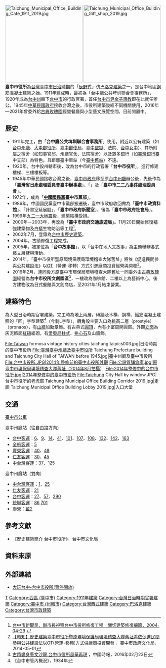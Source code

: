 {{coord|24|08|18.38|N|120|40|44.65|E|display=title}}
{{tw monument
|name=台中市役所
|formername=
|image= Taichung Municipal Office Building Outside view 201905.jpg
|imagename=
|othername=台中廳公共埤圳聯合會事務所<br>台中故事館
|formalname=
|level=[[臺中市歷史建築|臺中市歷史建築]]
|class=衙署
|time={{flagicon|Empire of Japan}} [[明治|明治]]44年（1911年）
|location={{ROC-TW}}<br>[[臺中市|臺中市]][[西區_(臺中市)|西區]][[民權路_(台中市區)|民權路]]97號
|open=每日11:30-20:30
|cost=免費
|website=
|reg_url=https://nchdb.boch.gov.tw/assets/overview/historicalBuilding/20020701000004
}}
[[File:Taichung_Municipal_Office_Building_Cafe_1911_2019.jpg|250px]]
[[File:Taichung_Municipal_Office_Building_Gift_shop_2019.jpg|250px]]
'''臺中市役所'''為[[台灣|台灣]][[臺中市|臺中市]][[台灣日治時期|日治時期]]的「[[辰野金吾|辰野]]式」仿[[巴洛克建築|巴洛克建築]]之一，是台中地區[[鋼筋混凝土|鋼筋混凝土]]建築之始。1911年建成時，最初為「[[台中廳|台中廳]]公共埤圳聯合會事務所」，1920年成為[[台中州|台中州]]轄下[[台中市_(州轄市)|台中市]]的行政官署，首任[[台中市尹|台中市尹]][[金子惠教|金子惠教]]即在此就任辦公。1945年[[中華民國政府|中華民國政府]]接收台灣之後，市役所建築幾經不同機關使用，2016年—2021年曾委外給[[古典玫瑰園|古典玫瑰園]]經營餐廳與小型藝文展覽空間，目前閒置中。

== 歷史 ==
*1911年完工，由「'''台中廳公共埤圳聯合會事務所'''」使用。附近以公有建築（如[[台中州廳|台中州廳]]、[[大屯郡役所|大屯郡役所]]、[[臺中郵便局|臺中郵便局]]、[[臺中監獄|臺中監獄]]、法院、[[台中女中|台中女中]]）、其所附屬之宿舍（如知事官邸、州廳官舍、法院宿舍）以及眾多銀行（如[[臺灣銀行|臺灣銀行]]臺中支部）為特色，且距離臺中車站（今[[臺中舊站|臺中舊站]]）不遠。
*1920年，台中設州轄市後，改為台中市的行政官署「'''台中市役所'''」，進行修建樓梯、三樓樓板等。
*1945年中華民國接收台灣之後，[[臺中市政府|臺中市政府]]移至原[[台中州廳|台中州廳]]辦公後，先後作為「'''臺灣省日產處理委員會臺中辦事處'''」、「{{Citation needed|'''陸軍第54軍司令部'''|time=2020-02-28T15:43:59+00:00}}」及「'''臺中市[[二二八事件|二二八事件]]處理委員會'''」。
*1972年，成為「'''[[中國國民黨|中國國民黨]]臺中市黨部'''」。
*1986年，中國國民黨臺中市黨部搬遷後，臺中市政府收回做為「'''臺中市政資料館'''」、「計畫室延展股」、「'''臺中市政府新聞室'''」，後為「'''臺中市政府社會局'''」。
*1999年[[九二一大地震|九二一大地震]]後，建築結構受損。
*2000年－2003年，再改為「'''臺中市政府交通旅遊局'''」。11月20日開始修復補強建築物及[[白蟻|白蟻]]生物防治等工程<ref>[http://www.tccg.gov.tw/sys/msg_control?mode=viewnews&ts=40a9cb5e:4653&theme=&layout= 台中市新聞局，副市長視察台中市役所修復工程　關切建築修復細節，2004-04-29] {{webarchive|url=https://web.archive.org/web/20041216170732/http://www.tccg.gov.tw/sys/msg_control?mode=viewnews&ts=40a9cb5e:4653&theme=&layout= |date=2004-12-16 }}</ref>。
*2002年7月，登錄為[[台中市歷史建築|台中市歷史建築]]。
*2004年，古蹟修復工程完成。
*2005年，被定位為「'''台中故事館'''」，以「台中在地人文故事」為主題舉辦各式藝文展覽與活動。
*2014年，「臺中市役所暨原環境保護局環境稽查大隊舊址」將依《促進民間參與公共建設法》以[[OT|OT]]（營運-移轉）方式引進廠商投資經營與開發<ref>[http://www.culture.taichung.gov.tw/NewsContent.aspx?id=10334&menuID=122 【轉知】歷史建築臺中市役所暨原環境保護局環境稽查大隊舊址將依促進民間參與公共建設法以OT(營運-移轉)方式供廠商投資開發] {{Wayback|url=http://www.culture.taichung.gov.tw/NewsContent.aspx?id=10334&menuID=122 |date=20170402081430 }}，臺中市政府文化局，2014-05-01</ref>。
*2016年2月，連同後方原臺中市環保局環境稽查大隊舊址一同委外由[[古典玫瑰園|古典玫瑰園]]經營為'''台中市役所文創園區'''<ref>[http://www.chinatimes.com/realtimenews/20160223002202-260405 古蹟變身藝文沙龍,台中市役所風華再現] {{Wayback|url=http://www.chinatimes.com/realtimenews/20160223002202-260405 |date=20160224095700 }}，中國時報，2016年02月23日</ref>，一樓改為咖啡館、二樓以上為藝術中心，後方建物改為日式餐館與文創商店，至2021年1月結束營業。

== 建築特色 ==
為大型日治時期官署建築。完工時為地上兩層，磚牆及木構、鋼構、鐵筋混凝土建照的「回」字型建築<ref>《台中市管內概況》，1934年</ref>（今剩L字型），轉角設主要入口為挑高二層{{tsl|en|prostyle|前柱式}}（prostyle）{{tsl|en|pronaos|门廊|門廊}}（pronaos），有[[山牆|山牆]]加勳章飾。有古典式[[圓頂|圓頂]]，內有小室周開圓窗。外觀[[立面|立面]]為灰泥飾面[[紅磚|紅磚]]組砌，有[[愛奧尼柱式|愛奧尼柱式]]、[[拱心石|拱心石]]及山牆飾。

<gallery>
File:Taiwan formosa vintage history cities taichung taipics003.jpg|日治時期的臺中市役所
File:臺灣臺中州廳及臺中市役所 Taichung Prefecture building and Taichung City Hall of TAIWAN before 1945.jpg|臺中州廳及臺中市役所
File:台中市役所.JPG|2014年整修前的臺中市役所外觀
File:公設質舖倉庫.jpg|原臺中市環保局環境稽查大隊舊址（2014年8月拍攝）
File:2014年整修中的台中市役所.jpg|2014年整修中的臺中市役所
File:Taichung City Hall by window.JPG|台中市役所的老虎窗
Taichung Municipal Office Building Corridor 2019.jpg|走廊
Taichung Municipal Office Building Lobby 2019.jpg|入口大堂
</gallery>

==交通==
;[[臺中市公車|臺中市公車]]
臺中州廳站（往自由路方向）
*[[台中客運|台中客運]]：[[台中市公車6路|6]]、[[台中市公車9路|9]]、[[台中市公車14路|14]]、[[台中市公車41路|41]]、[[台中市公車101路|101]]、[[台中市公車107路|107]]、[[台中市公車108路|108]]、[[台中市公車132路|132]]、[[台中市公車142路|142]]、[[台中市公車163路|163]]
*[[全航客運|全航客運]]：[[台中市公車5路|5]]
*[[豐榮客運|豐榮客運]]：[[台中市公車40路|40]]、[[台中市公車48路|48]]
*[[仁友客運|仁友客運]]：[[台中市公車30路|30]]、[[台中市公車45路|45]]
*[[中台灣客運|中台灣客運]]：[[台中市公車37路|37]]、[[台中市公車125路|125]]
臺中州廳站（雙向）
*[[中台灣客運|中台灣客運]]：[[台中市公車1路|1]]、[[台中市公車25路|25]]
*[[仁友客運|仁友客運]]：[[台中市公車21路|21]]
*[[台中客運|台中客運]]：[[台中市公車27路|27]]、[[台中市公車57路|57]]、[[台中市公車290路|290]]
*[[統聯客運|統聯客運]]：[[台中市公車86路|86]] [[台中市公車701路|701]]
*聯營：[[臺中市公車藍2路|藍2]]

== 參考文獻 ==
*《歷史建築簡介 台中市役所》，台中市文化局

== 資料來原 ==
{{Reflist}}

== 外部連結 ==
*[https://travel.taichung.gov.tw/zh-tw/attractions/intro/502 大玩台中-台中市役所(暫停開放)]


{{台中市文化資產}}

[[Category:臺中市歷史建築|T]]
[[Category:西區_(臺中市)|Category:西區 (臺中市)]]
[[Category:1911年建築|Category:1911年建築]]
[[Category:台灣日治時期官署建築|Category:台灣日治時期官署建築]]
[[Category:臺中市_(州轄市)|Category:臺中市 (州轄市)]]
[[Category:台灣西式建築|Category:台灣西式建築]]
[[Category:巴洛克建築|Category:巴洛克建築]]
[[Category:台灣市政建築|Category:台灣市政建築]]